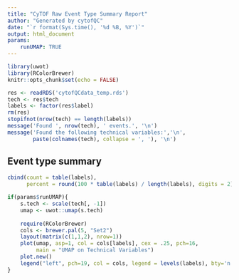 ```yaml
---
title: "CyTOF Raw Event Type Summary Report"
author: "Generated by cytofQC"
date: "`r format(Sys.time(), '%d %B, %Y')`"
output: html_document
params:
    runUMAP: TRUE
---
```


```r
library(uwot)
library(RColorBrewer)
knitr::opts_chunk$set(echo = FALSE)
```

```r
res <- readRDS('cytofQCdata_temp.rds')
tech <- res$tech
labels <- factor(res$label)
rm(res)
stopifnot(nrow(tech) == length(labels))
message('Found ', nrow(tech), ' events.', '\n')
message('Found the following technical variables:','\n',
        paste(colnames(tech), collapse = ', '), '\n')
```


## Event type summary

```r
cbind(count = table(labels), 
      percent = round(100 * table(labels) / length(labels), digits = 2))
```


```r
if(params$runUMAP){
    s.tech <- scale(tech[, -1])
    umap <- uwot::umap(s.tech)
    
    require(RColorBrewer)
    cols <- brewer.pal(5, "Set2")
    layout(matrix(c(1,1,2), nrow=1))
    plot(umap, asp=1, col = cols[labels], cex = .25, pch=16,
         main = "UMAP on Technical Variables")
    plot.new()
    legend("left", pch=19, col = cols, legend = levels(labels), bty='n')
}
```

